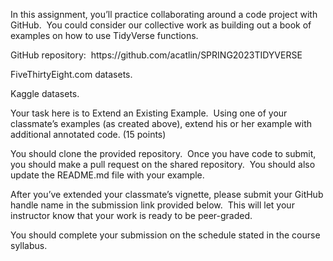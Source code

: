 In this assignment, you’ll practice collaborating around a code project with GitHub.&nbsp; You could consider our collective work as building out a book of examples on how to use TidyVerse functions.

GitHub repository: &nbsp;https://github.com/acatlin/SPRING2023TIDYVERSE


FiveThirtyEight.com datasets.

Kaggle datasets.&nbsp;

Your task here is to&nbsp;Extend an Existing Example.&nbsp; Using one of your classmate’s examples (as created above), extend his or her example with additional annotated code. (15 points)

You should clone the provided repository.&nbsp; Once you have code to submit, you should make a pull request on the shared repository.&nbsp; You should also update the README.md file with your example.

After you’ve extended your classmate's vignette, please submit your GitHub handle name in the submission link provided below.&nbsp; This will let your instructor know that your work is ready to be peer-graded.

You should complete your submission on the schedule stated in the course syllabus.
